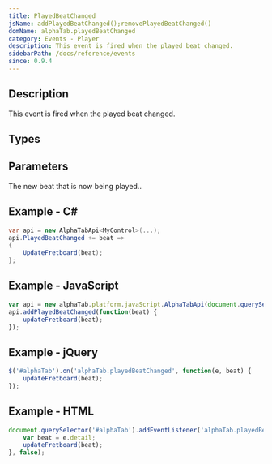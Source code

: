 ```yaml
---
title: PlayedBeatChanged
jsName: addPlayedBeatChanged();removePlayedBeatChanged()
domName: alphaTab.playedBeatChanged
category: Events - Player
description: This event is fired when the played beat changed.
sidebarPath: /docs/reference/events
since: 0.9.4
---
```



## Description
This event is fired when the played beat changed.

<EventDescription metadata={metadata} />

## Types

<TypeTable>
    <TypeRow type="net" name="Action<AlphaTab.Model.Beat>" />    
    <TypeRow type="js" name="function(beat)" />    
</TypeTable>

## Parameters

<ParameterTable>
    <ParameterRow platform="all" name="beat" type="AlphaTab.Model.Beat">
        The new beat that is now being played.. 
    </ParameterRow>
</ParameterTable>

## Example - C#

```cs
var api = new AlphaTabApi<MyControl>(...);
api.PlayedBeatChanged += beat => 
{
    UpdateFretboard(beat);
};
```

## Example - JavaScript

```js
var api = new alphaTab.platform.javaScript.AlphaTabApi(document.querySelector('#alphaTab'));
api.addPlayedBeatChanged(function(beat) {
    updateFretboard(beat);
});
```

## Example - jQuery

```js
$('#alphaTab').on('alphaTab.playedBeatChanged', function(e, beat) {
    updateFretboard(beat);
});
```

## Example - HTML

```js
document.querySelector('#alphaTab').addEventListener('alphaTab.playedBeatChanged', function(e) {
    var beat = e.detail;
    updateFretboard(beat);
}, false);
```